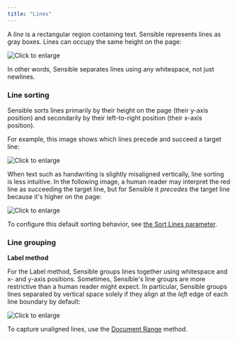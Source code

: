 ```yaml
---
title: "Lines"
---
```


A _line_ is a rectangular region containing text. Sensible represents lines as gray boxes. Lines can occupy the same height on the page:

![Click to enlarge](/images/line_concept.png)

 In other words, Sensible separates lines using any whitespace, not just newlines.

### Line sorting

Sensible sorts lines primarily by their height on the page (their y-axis position) and secondarily by their left-to-right position (their x-axis position).

For example, this image shows which lines precede and succeed a target line:

![Click to enlarge](/images/line_sort_1.png)

When text such as handwriting is slightly misaligned vertically, line sorting is less intuitive. In the following image, a human reader may interpret the red line as succeeding the target line, but for Sensible it _precedes_ the target line because it's higher on the page:

![Click to enlarge](/images/line_sort_2.png)

To configure this default sorting behavior, see [the Sort Lines parameter](/senseml-reference/field-query-object/method-object).

### Line grouping

**Label method**

For the Label method, Sensible groups lines together using whitespace and x- and y-axis positions. Sometimes, Sensible's line groups are more restrictive than a human reader might expect. In particular, Sensible groups lines separated by vertical space solely if they align at the _left_ edge of each line boundary by default:

![Click to enlarge](/images/line_grouping.png)

To capture unaligned lines, use the [Document Range](/senseml-reference/methods/document-range) method.